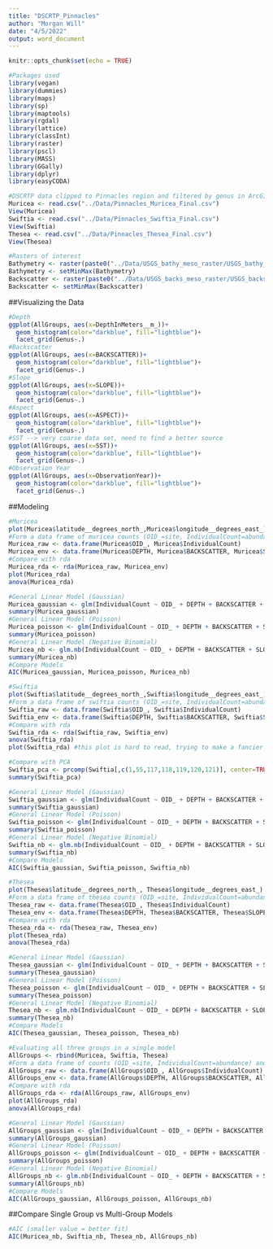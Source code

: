 ```yaml
---
title: "DSCRTP_Pinnacles"
author: "Morgan Will"
date: "4/5/2022"
output: word_document
---
```


```r
knitr::opts_chunk$set(echo = TRUE)
```

```r
#Packages used
library(vegan)
library(dummies)
library(maps)
library(sp)
library(maptools)
library(rgdal)
library(lattice)
library(classInt)
library(raster)
library(pscl)
library(MASS)
library(GGally)
library(dplyr)
library(easyCODA)
```

```r
#DSCRTP data clipped to Pinnacles region and filtered by genus in ArcGIS. Imported here:
Muricea <- read.csv("../Data/Pinnacles_Muricea_Final.csv")
View(Muricea)
Swiftia <- read.csv("../Data/Pinnacles_Swiftia_Final.csv")
View(Swiftia)
Thesea <- read.csv("../Data/Pinnacles_Thesea_Final.csv")
View(Thesea)
```

```r
#Rasters of interest
Bathymetry <- raster(paste0("../Data/USGS_bathy_meso_raster/USGS_bathy_meso_raster.tif"))
Bathymetry <- setMinMax(Bathymetry)
Backscatter <- raster(paste0("../Data/USGS_backs_meso_raster/USGS_backs_meso_ras.tif"))
Backscatter <- setMinMax(Backscatter)
```

##Visualizing the Data

```r
#Depth
ggplot(AllGroups, aes(x=DepthInMeters__m_))+
  geom_histogram(color="darkblue", fill="lightblue")+
  facet_grid(Genus~.)
#Backscatter
ggplot(AllGroups, aes(x=BACKSCATTER))+
  geom_histogram(color="darkblue", fill="lightblue")+
  facet_grid(Genus~.)
#Slope
ggplot(AllGroups, aes(x=SLOPE))+
  geom_histogram(color="darkblue", fill="lightblue")+
  facet_grid(Genus~.)
#Aspect
ggplot(AllGroups, aes(x=ASPECT))+
  geom_histogram(color="darkblue", fill="lightblue")+
  facet_grid(Genus~.)
#SST --> very coarse data set, need to find a better source
ggplot(AllGroups, aes(x=SST))+
  geom_histogram(color="darkblue", fill="lightblue")+
  facet_grid(Genus~.)
#Observation Year
ggplot(AllGroups, aes(x=ObservationYear))+
  geom_histogram(color="darkblue", fill="lightblue")+
  facet_grid(Genus~.)
```

##Modeling

```r
#Muricea
plot(Muricea$latitude__degrees_north_,Muricea$longitude__degrees_east_)
#Form a data frame of muricea counts (OID_=site, IndividualCount=abundance) and envirmental data
Muricea_raw <- data.frame(Muricea$OID_, Muricea$IndividualCount)
Muricea_env <- data.frame(Muricea$DEPTH, Muricea$BACKSCATTER, Muricea$SLOPE, Muricea$ASPECT, Muricea$SST, Muricea$ObservationYear)
#Compare with rda
Muricea_rda <- rda(Muricea_raw, Muricea_env)
plot(Muricea_rda)
anova(Muricea_rda)

#General Linear Model (Gaussian)
Muricea_gaussian <- glm(IndividualCount ~ OID_ + DEPTH + BACKSCATTER + SLOPE + ASPECT + SST + ObservationYear, data=Muricea, family=gaussian)
summary(Muricea_gaussian)
#General Linear Model (Poisson)
Muricea_poisson <- glm(IndividualCount ~ OID_ + DEPTH + BACKSCATTER + SLOPE + ASPECT + SST + ObservationYear, data=Muricea, family=poisson)
summary(Muricea_poisson)
#General Linear Model (Negative Binomial)
Muricea_nb <- glm.nb(IndividualCount ~ OID_ + DEPTH + BACKSCATTER + SLOPE + ASPECT + SST + ObservationYear, data=Muricea)
summary(Muricea_nb)
#Compare Models
AIC(Muricea_gaussian, Muricea_poisson, Muricea_nb)
```


```r
#Swiftia
plot(Swiftia$latitude__degrees_north_,Swiftia$longitude__degrees_east_)
#Form a data frame of swiftia counts (OID_=site, IndividualCount=abundance) and envirmental data
Swiftia_raw <- data.frame(Swiftia$OID_, Swiftia$IndividualCount)
Swiftia_env <- data.frame(Swiftia$DEPTH, Swiftia$BACKSCATTER, Swiftia$SLOPE, Swiftia$ASPECT, Swiftia$SST, Swiftia$ObservationYear)
#Compare with rda
Swiftia_rda <- rda(Swiftia_raw, Swiftia_env)
anova(Swiftia_rda)
plot(Swiftia_rda) #this plot is hard to read, trying to make a fancier one below

#Compare with PCA
Swiftia_pca <- prcomp(Swiftia[,c(1,55,117,118,119,120,121)], center=TRUE, scale.=TRUE)
summary(Swiftia_pca)

#General Linear Model (Gaussian)
Swiftia_gaussian <- glm(IndividualCount ~ OID_ + DEPTH + BACKSCATTER + SLOPE + ASPECT + SST + ObservationYear, data=Swiftia, family=gaussian)
summary(Swiftia_gaussian)
#General Linear Model (Poisson)
Swiftia_poisson <- glm(IndividualCount ~ OID_ + DEPTH + BACKSCATTER + SLOPE + ASPECT + SST + ObservationYear, data=Swiftia, family=poisson)
summary(Swiftia_poisson)
#General Linear Model (Negative Binomial)
Swiftia_nb <- glm.nb(IndividualCount ~ OID_ + DEPTH + BACKSCATTER + SLOPE + ASPECT + SST + ObservationYear, data=Swiftia)
summary(Swiftia_nb)
#Compare Models
AIC(Swiftia_gaussian, Swiftia_poisson, Swiftia_nb)
```

```r
#Thesea
plot(Thesea$latitude__degrees_north_, Thesea$longitude__degrees_east_)
#Form a data frame of thesea counts (OID_=site, IndividualCount=abundance) and envirmental data
Thesea_raw <- data.frame(Thesea$OID_, Thesea$IndividualCount)
Thesea_env <- data.frame(Thesea$DEPTH, Thesea$BACKSCATTER, Thesea$SLOPE, Thesea$ASPECT, Thesea$SST, Thesea$ObservationYear)
#Compare with rda
Thesea_rda <- rda(Thesea_raw, Thesea_env)
plot(Thesea_rda)
anova(Thesea_rda)

#General Linear Model (Gaussian)
Thesea_gaussian <- glm(IndividualCount ~ OID_ + DEPTH + BACKSCATTER + SLOPE + ASPECT + SST + ObservationYear, data=Thesea, family=gaussian)
summary(Thesea_gaussian)
#General Linear Model (Poisson)
Thesea_poisson <- glm(IndividualCount ~ OID_ + DEPTH + BACKSCATTER + SLOPE + ASPECT + SST + ObservationYear, data=Thesea, family=poisson)
summary(Thesea_poisson)
#General Linear Model (Negative Binomial)
Thesea_nb <- glm.nb(IndividualCount ~ OID_ + DEPTH + BACKSCATTER + SLOPE + ASPECT + SST + ObservationYear, data=Thesea)
summary(Thesea_nb)
#Compare Models
AIC(Thesea_gaussian, Thesea_poisson, Thesea_nb)

```
```r
#Evaluating all three groups in a single model
AllGroups <- rbind(Muricea, Swiftia, Thesea)
#Form a data frame of counts (OID_=site, IndividualCount=abundance) and environmental data
AllGroups_raw <- data.frame(AllGroups$OID_, AllGroups$IndividualCount)
AllGroups_env <- data.frame(AllGroups$DEPTH, AllGroups$BACKSCATTER, AllGroups$SLOPE, AllGroups$ASPECT, AllGroups$SST, AllGroups$ObservationYear)
#Compare with rda
AllGroups_rda <- rda(AllGroups_raw, AllGroups_env)
plot(AllGroups_rda)
anova(AllGroups_rda)

#General Linear Model (Gaussian)
AllGroups_gaussian <- glm(IndividualCount ~ OID_ + DEPTH + BACKSCATTER + SLOPE + ASPECT + SST + ObservationYear, data=AllGroups, family=gaussian)
summary(AllGroups_gaussian)
#General Linear Model (Poisson)
AllGroups_poisson <- glm(IndividualCount ~ OID_ + DEPTH + BACKSCATTER + SLOPE + ASPECT + SST + ObservationYear, data=AllGroups, family=poisson)
summary(AllGroups_poisson)
#General Linear Model (Negative Binomial)
AllGroups_nb <- glm.nb(IndividualCount ~ OID_ + DEPTH + BACKSCATTER + SLOPE + ASPECT + SST + ObservationYear, data=AllGroups)
summary(AllGroups_nb)
#Compare Models
AIC(AllGroups_gaussian, AllGroups_poisson, AllGroups_nb)
```

##Compare Single Group vs Multi-Group Models

```r
#AIC (smaller value = better fit)
AIC(Muricea_nb, Swiftia_nb, Thesea_nb, AllGroups_nb)
```

